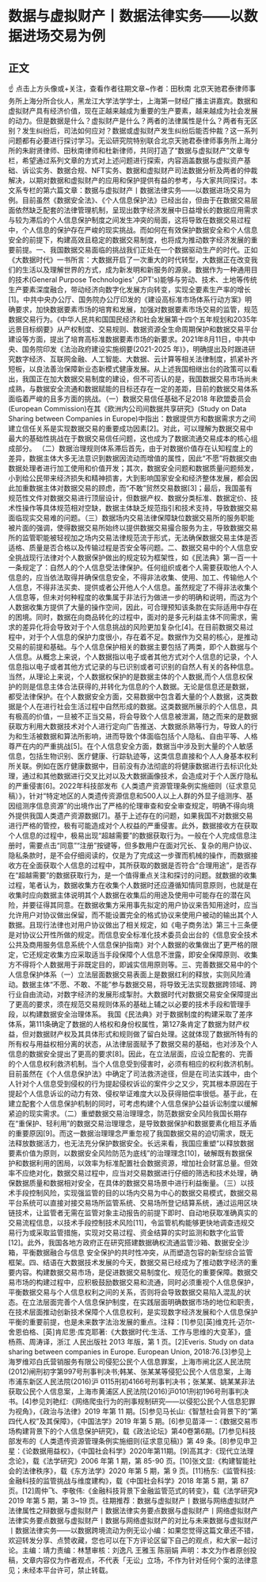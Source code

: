 # 数据与虚拟财产丨数据法律实务——以数据进场交易为例
## 正文
☝ 点击上方头像或+关注，查看作者往期文章~作者：田秋南 北京天驰君泰律师事务所上海分所合伙人，黑龙江大学法学学士，上海第一财经广播主讲嘉宾。数据和虚拟财产具有经济价值，现在正越来越成为重要的生产要素，越来越成为社会发展的动力。但是数据是什么？虚拟财产是什么？两者的法律属性是什么？两者有无区别？发生纠纷后，司法如何应对？数据或虚拟财产发生纠纷后能否仲裁？这一系列问题都有必要进行探讨学习。无讼研究院特别联合北京天驰君泰律师事务所上海分所的朱尉贤律师、田秋南律师和杜新律师，共同打造了“数据与虚拟财产”文章专栏，希望通过系列文章的方式对上述问题进行探索，内容涵盖数据与虚拟资产基础、诉讼实务、数据合规、NFT实务、数据和虚拟财产司法数据分析及两者的仲裁解决，以期对数据和虚拟财产的应用和保护提供有益的参考，与大家共同探讨。本文系专栏的第六篇文章：数据与虚拟财产丨数据法律实务——以数据进场交易为例。目前虽然《数据安全法》、《个人信息保护法》已经出台，但由于在数据交易层面依然缺乏配套的法律管理机制，呈现出数字经济发展中日益增长的数据应用需求与较为滞后的个人信息保护制度之间发生冲突的局面，这将导致在数据交易过程中，个人信息的保护存在严峻的现实挑战。而如何在有效保护数据安全和个人信息安全的前提下，构建高效且稳定的数据交易制度，也将成为推动数字经济发展的重要前提。一、我国数据交易面临的挑战我们正处在一个数据驱动生产的时代。正如《大数据时代》一书所言：大数据开启了一次重大的时代转型，大数据正在改变我们的生活以及理解世界的方式，成为新发明和新服务的源泉。数据作为一种通用目的技术(General Purpose Technologies' ,GPT's)能够与劳动、技术、土地等传统生产要素深度融合，带动经济向数字化发展方向转变，实现全要素生产率的增长[1]。中共中央办公厅、国务院办公厅印发的《建设高标准市场体系行动方案》明确要求，加快数据要素市场的培育和发展，加强对数据要素市场交易的监管，规范数据交易行为。《中华人民共和国国民经济和社会发展第十四个五年规划和2035年远景目标纲要》从产权制度、交易规则、数据资源全生命周期保护和数据交易平台建设等方面，提出了培育高标准数据要素市场的新要求。2021年8月11日，中共中央、国务院印发《法治政府建设实施纲要(2021-2025 年)》，明确提出及时跟进研究数字经济、互联网金融、人工智能、大数据、云计算等相关法律制度，抓紧补齐短板，以良法善治保障新业态新模式健康发展。从上述我国相继出台的政策可以看出，我国正在加大数据交易制度的建设，但不可否认的是，我国数据交易市场尚未成熟，与数据安全流通和数据赋能的目标还存在一定的差距，目前的数据交易体系面临着严峻的且多方面的挑战。（一）数据交易信任基础不足2018 年欧盟委员会(European Commission)在其《欧洲内公司间数据共享研究》(Study on Data Sharing between Companies in Europe)中指出：数据提供方和数据需求方之间建立信任关系是实现数据交易的重要成功因素[2]。对此，可以理解为数据交易中最大的基础性挑战在于数据交易信任问题，这也成为了数据流通交易成本的核心组成部分。 （二）数据治理规则体系滞后首先，由于对数据价值存在认知程度上的差异，数据主体大多无法意识到数据因流动而增值的属性，因此“不愿”将数据交由数据处理者进行加工使用和价值开发；其次，数据安全问题和数据质量问题频发，小到给公民带来经济损失和精神损害，大到影响国家安全和经济整体发展，都会因此加重数据主体对数据交易的顾虑，而“不敢”贸然交易数据[3]；最后，我国虽有规范性文件对数据交易进行顶层设计，但数据产权、数据分类标准、数据定价、技术性操作等具体规范相对空缺，数据主体缺乏规范指引和技术支持，导致数据交易面临现实交易难的问题。（三）数据场内交易法律保障缺位数据交易所的服务职能被片面的强调，使得数据交易所始终以提供数据交易撮合服务为主，导致数据交易所的监管职能被轻视加之场内交易法律规范流于形式，无法确保数据交易主体是否适格、质量是否合格以及传输过程是否安全等问题。二、数据交易中的个人信息安全挑战现行法律对个人数据保护做出的规定较为框架性，如《民法典》第一百一十一条规定了：自然人的个人信息受法律保护。任何组织或者个人需要获取他人个人信息的，应当依法取得并确保信息安全，不得非法收集、使用、加工、传输他人个人信息，不得非法买卖、提供或者公开他人个人信息。虽然规定了不得非法收集个人信息等，但未对何种程度的收集属于非法行为做进一步的明确和说明，而这为个人数据收集方提供了大量的操作空间，因此，可合理预知该条款在实际适用中存在的困境。同时，数据在向商品转化的过程中，面对的是多元利益主体不同需求，需求的差异化将会导致对于个人信息挑战的风险更加复杂化[4]。在目前数据交易过程中，对于个人信息的保护力度很小，存在着不足。数据作为交易的核心，是推动交易的前提和基础。与个人信息保护相关的数据主要包括了两类，即个人数据与个人信息。从概念上来说，个人数据指以电子或者其他方式对个人信息的记录，个人信息指以电子或者其他方式记录的与已识别或者可识别的自然人有关的各种信息。当然，从理论上来说，个人数据权保护的是数据主体的个人数据,而个人信息权保护的则是信息主体合法获得的,并转化为信息的个人数据。无论是信息还是数据，都受法律保护。在个人数据安全方面，交易数据中包含着大量的个人数据，这类数据是个人在进行社会生活过程中自然形成的数据。这类数据所展示的个人信息，具有极高的价值，一旦被不正当交易，将会导致个人信息被泄漏，随之而来的是数据获取方利用大数据技术对个人进行定向广告推送、大数据杀熟等行为，导致人的行为和生活被数据和算法所影响，进而导致个体面临包括个人隐私、自由平等、人格尊严在内的严重挑战[5]。在个人信息安全方面，数据当中涉及到大量的个人敏感信息，包括生物识别、医疗健康、行踪轨迹等，这类信息直接和个人人身基本权利所关联。例如在医疗健康数据中，目前没有办法彻底的将健康数据进行去标识化处理，通过和其他数据进行交叉比对以及大数据画像技术，会造成对于个人医疗隐私的严重侵害[6]。2022年科技部发布《人类遗产资源管理条例实施细则（征求意见稿）》，针对“特定地区的人类遗传资源信息和500人以上人群的外显子组测序、基因组测序信息资源”的出境作出了严格的伦理审查和安全审查规定，明确不得向境外提供我国人类遗产资源数据[7]。基于上述存在的问题，如果我国不对数据交易进行严格的管控，极有可能造成对个人权益的严重侵害。此外，数据接收方在获取个人信息的过程中，极易出现“超越需要”的数据获取行为。一般在个人完成信息注册时，需要点击“同意”“注册”按键等，但多数用户在面对冗长、复杂的用户协议、隐私条款时，是不会仔细阅读的，仅是为了完成这一步骤而机械的操作，而数据接收方在全面获取个人信息的过程中，其所获取的数据是否符合“合理用途”，是否存在“超越需要”的数据获取行为，是一个值得重点关注和探讨的问题。就数据的收集过程，笔者认为，数据收集方在收集个人数据时还应遵循知情同意原则，也就是在收集时应向数据主体说明其个人数据在收集后的用途及使用中可能存在的潜在风险，并要征得其同意。在数据收集方采用事先拟定的用户协议来告知用途时，应当允许用户对协议做出保留，而不能设置完全的格式协议来使用户被动的输出其个人数据。且现行法律也对用户协议做出了相关规定，如《电子商务法》第三十三条便是对协议公开性所做的规定。而信息安全标准化技术委员会出台的《信息安全技术公共及商用服务信息系统个人信息保护指南》对个人数据的收集做出了更严格的限定，它还规定收集方应采取适当手段保障个人信息不泄露，即安全保障原则、收集方不得将个人数据用于非既定目的，即诚实信用原则等。三、完善数据交易中的个人信息保护体系（一）立法层面数据交易表面上是数据红利的释放，实则风险涌动。数据主体“不愿、不敢、不能”参与数据交易，将导致无法实现数据跨领域、跨行业自由流动，对数字经济的发展形成掣肘。大数据时代对数据交易安全保障提出了更高的要求，须在规范交易规则体系的基础上辅之以必要的技术手段和管理手段，以构建数据安全治理体系。 我国《民法典》对于数据制度的构建采取了差序体系，第111条确定了数据的人格权和身份权属性，第127条肯定了数据为财产权益，但对数据财产权及其具体形式和规则做了留白处理。这就体现了数据所特有的所有权与用益权相分离的状态，从法律层面赋予了数据交易的基础，也对涉及个人信息的数据安全提出了更高的要求[8]。因此，在立法层面，应设立配套的、完善的个人信息权利救济机制。当个人信息受到侵害时，必须有相应的权利救济机制。目前虽然在《个人信息保护法》中确定了司法救济途径，但是在司法实践中，由个人针对个人信息受到侵权的行为提起侵权诉讼的案件少之又少，究其根本原因在于提起个人信息诉讼的动力有效、侵权举证难度大以及获得赔偿率很低。基于此，在建立配套个人信息保护机制的同时，可考虑构建个人信息保护公益诉讼制度以缓解紧迫的现实需求。（二）重塑数据交易治理理念，防范数据安全风险我国长期存在“重保护、轻利用”的数据交易治理理念，是导致数据保护和数据要素化相互矛盾的重要原因[9]。而这一数据治理理念严重忽视了我国数据交易的迫切需求，既无法释放数据活力，也无法充分保护数据安全。长远来看，我国应重塑“以释放数据要素价值为原则，以数据安全风险防范为底线”的治理理念[10]，破解既有数据保护和数据利用的困局，以效率为标准配置社会数据资源，增加社会财富总量。但效率不应绝对化，数据交易过程中，应当对交易数据进行仔细的筛选和技术处理，确保数据质量和数据相对安全，在具体的数据交易场景中进行利益衡量。（三）以技术手段控制风险，实现强监管的目的以场内交易为中心的数据交易模式，数据交易平台系统可以直接对接交易场所监管系统、交易场所登记结算系统，通过运用区块链技术，让监管者无需在监管对象主动报告的前提下即时、自动地获取准确真实的交易流程信息，以技术手段控制技术风险[11]，令监管机构能够更快地调查违规交易行为或采取监管措施，实现对交易过程、资金结算的实时监测和数字化监管[12]。此外，我国各地方政府正在研究搭建数据确权流通监管沙箱、数据安全沙箱，平衡数据融合与信息 安全保护的共时性冲突，从而塑造包容的新型综合监管框架。四、结语在大数据技术发展的今天，数据交易已经成为了推动数字经济的重要内容。构建数据交易市场，是促进数据交易制度化、规范化的重要保障。数据交易市场的构建过程中，应积极鼓励数据交易和流通，同时必须重视个人信息保护，平衡数据交易与个人信息权利之间的关系，否则将会导致数据交易陷入混乱的状态。在立法层面完善个人信息保护制度，在实践层面明确数据市场的地位和职责，在技术层面推动创新技术保障个人信息权利，是实现数字经济发展和个人信息保护平衡的重要前提，也是未来数字法治发展的重点。注释：[1]参见[英]维克托·迈尔-舍恩伯格、[英]肯尼思·库克耶著:《大数据时代:生活、工作与思维的大变革》，盛杨燕、周涛译，浙江 人民出版社 2013 年版，第 1 页。[2]Everis. Study on data sharing between companies in Europe. European Union, 2018:76.[3]参见上海罗维邓白氏营销服务有限公司侵犯公民个人信息罪案，上海市闸北区人民法院(2012)闸刑初字第997号刑事判决书;韩某、张某某等侵犯公民个人信息案，上海市浦东新区人民法院(2016)沪 0115刑初4166号刑事判决书；张某某、姚某某非法获取公民个人信息案，上海市黄浦区人民法院(2016)沪0101刑初196号刑事判决书。[4]参见刘艳红:《网络爬虫行为的刑事规制研究——以侵犯公民个人信息犯罪为视角》，《政治与法律》2019 年第 11 期。[5]参见马长山:《智慧社会背景下的“第四代人权”及其保障》，《中国法学》2019 年第 5 期。[6]参见苗泽一：《数据交易市场构建背景下的个人信息保护研究》，载《政法论坛》第40卷第6期。[7]参见科技部发布的《人类遗传资源管理条例实施细则(征求意见稿)》第 49 条。[8]参见申卫星：《论数据用益权》，《中国社会科学》2020年第11期。[9]高其才:《现代立法理念论》，载《法学研究》2006 年第 1 期，第 85-90 页。[10]张文显:《构建智能社会的法律秩序》，载《东方法学》2020 年第 5 期，第 9 页。[11]杨东:《监管科技:金融科技的监管挑战与维度建构》，载《中国社会科学》2018 年第 5 期，第 87 页。[12]周仲飞、李敬伟:《金融科技背景下金融监管范式的转变》，载《法学研究》2019 年第 5 期，第 3~19 页。往期推荐：数据与虚拟财产丨数据与网络虚拟财产法律属性之辩数据与虚拟财产丨数据法律实务要点数据与虚拟财产丨网络虚拟财产法律实务要点数据与虚拟财产丨数据与网络虚拟财产的对比与未来数据与虚拟财产丨数据法律实务——以数据跨境流动为例无讼小编：如果您觉得这篇文章还不错，欢迎转发分享、点赞收藏，您也可以在下方评论区留下自己的观点，和大家一起讨论。主编：靖力责编：林慧审核：刘逸凡 王雅玉 陈丽娟 声明：本文为作者原创投稿，文章内容仅为作者观点，不代表「无讼」立场，不作为针对任何个案的法律意见；未经本平台许可，禁止转载。